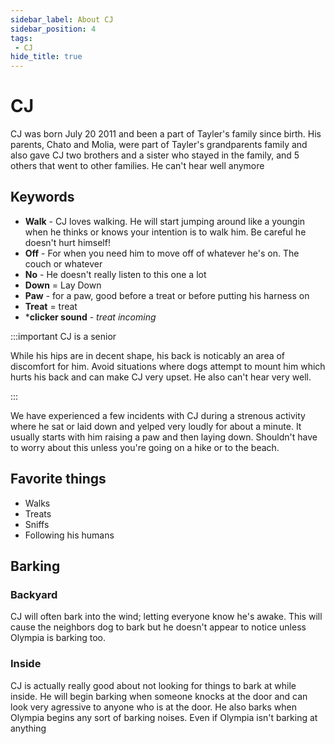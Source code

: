 ```yaml
---
sidebar_label: About CJ
sidebar_position: 4
tags:
 - CJ
hide_title: true
---
```


# CJ

CJ was born July 20 2011 and been a part of Tayler's family since birth. His parents, Chato and Molia, were part of Tayler's grandparents family and also gave CJ two brothers and a sister who stayed in the family, and 5 others that went to other families. He can't hear well anymore

## Keywords
- **Walk** - CJ loves walking. He will start jumping around like a youngin when he thinks or knows your intention is to walk him. Be careful he doesn't hurt himself!
- **Off** - For when you need him to move off of whatever he's on. The couch or whatever
- **No** - He doesn't really listen to this one a lot
- **Down** = Lay Down
- **Paw** - for a paw, good before a treat or before putting his harness on
- **Treat** = treat
- ***clicker sound** - _treat incoming_


:::important CJ is a senior

While his hips are in decent shape, his back is noticably an area of discomfort for him. Avoid situations where dogs attempt to mount him which hurts his back and can make CJ very upset.
He also can't hear very well.

:::

We have experienced a few incidents with CJ during a strenous activity where he sat or laid down and yelped very loudly for about a minute. It usually starts with him raising a paw and then laying down. Shouldn't have to worry about this unless you're going on a hike or to the beach. 

## Favorite things
- Walks
- Treats
- Sniffs
- Following his humans

## Barking

### Backyard
<i class="fa-solid fa-triangle-exclamation"></i> 
CJ will often bark into the wind; letting everyone know he's awake. This will cause the neighbors dog to bark but he doesn't appear to notice unless Olympia is barking too.

### Inside
CJ is actually really good about not looking for things to bark at while inside. He will begin barking when someone knocks at the door and can look very agressive to anyone who is at the door. He also barks when Olympia begins any sort of barking noises. Even if Olympia isn't barking at anything